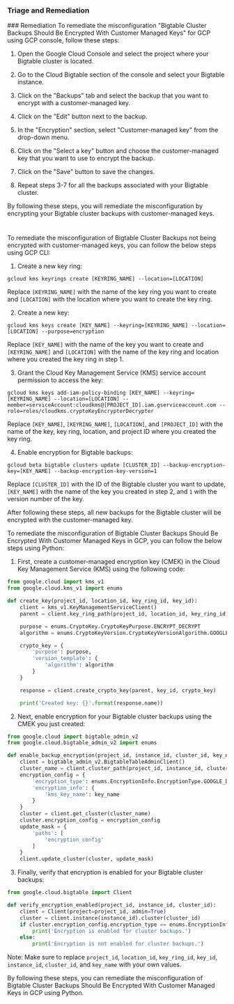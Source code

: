 
### Triage and Remediation
<Tabs>
<Tab title='Remediation'>
### Remediation

<AccordionGroup>
<Accordion title='Using Console' defaultOpen='true'>
To remediate the misconfiguration "Bigtable Cluster Backups Should Be Encrypted With Customer Managed Keys" for GCP using GCP console, follow these steps:

1. Open the Google Cloud Console and select the project where your Bigtable cluster is located.

2. Go to the Cloud Bigtable section of the console and select your Bigtable instance.

3. Click on the "Backups" tab and select the backup that you want to encrypt with a customer-managed key.

4. Click on the "Edit" button next to the backup.

5. In the "Encryption" section, select "Customer-managed key" from the drop-down menu.

6. Click on the "Select a key" button and choose the customer-managed key that you want to use to encrypt the backup.

7. Click on the "Save" button to save the changes.

8. Repeat steps 3-7 for all the backups associated with your Bigtable cluster.

By following these steps, you will remediate the misconfiguration by encrypting your Bigtable cluster backups with customer-managed keys.

#
</Accordion>

<Accordion title='Using CLI'>
To remediate the misconfiguration of Bigtable Cluster Backups not being encrypted with customer-managed keys, you can follow the below steps using GCP CLI:

1. Create a new key ring:

```
gcloud kms keyrings create [KEYRING_NAME] --location=[LOCATION]
```

Replace `[KEYRING_NAME]` with the name of the key ring you want to create and `[LOCATION]` with the location where you want to create the key ring.

2. Create a new key:

```
gcloud kms keys create [KEY_NAME] --keyring=[KEYRING_NAME] --location=[LOCATION] --purpose=encryption
```

Replace `[KEY_NAME]` with the name of the key you want to create and `[KEYRING_NAME]` and `[LOCATION]` with the name of the key ring and location where you created the key ring in step 1.

3. Grant the Cloud Key Management Service (KMS) service account permission to access the key:

```
gcloud kms keys add-iam-policy-binding [KEY_NAME] --keyring=[KEYRING_NAME] --location=[LOCATION] --member=serviceAccount:cloudkms@[PROJECT_ID].iam.gserviceaccount.com --role=roles/cloudkms.cryptoKeyEncrypterDecrypter
```

Replace `[KEY_NAME]`, `[KEYRING_NAME]`, `[LOCATION]`, and `[PROJECT_ID]` with the name of the key, key ring, location, and project ID where you created the key ring.

4. Enable encryption for Bigtable backups:

```
gcloud beta bigtable clusters update [CLUSTER_ID] --backup-encryption-key=[KEY_NAME] --backup-encryption-key-version=1
```

Replace `[CLUSTER_ID]` with the ID of the Bigtable cluster you want to update, `[KEY_NAME]` with the name of the key you created in step 2, and `1` with the version number of the key.

After following these steps, all new backups for the Bigtable cluster will be encrypted with the customer-managed key.
</Accordion>

<Accordion title='Using Python'>
To remediate the misconfiguration of Bigtable Cluster Backups Should Be Encrypted With Customer Managed Keys in GCP, you can follow the below steps using Python:

1. First, create a customer-managed encryption key (CMEK) in the Cloud Key Management Service (KMS) using the following code:

```python
from google.cloud import kms_v1
from google.cloud.kms_v1 import enums

def create_key(project_id, location_id, key_ring_id, key_id):
    client = kms_v1.KeyManagementServiceClient()
    parent = client.key_ring_path(project_id, location_id, key_ring_id)

    purpose = enums.CryptoKey.CryptoKeyPurpose.ENCRYPT_DECRYPT
    algorithm = enums.CryptoKeyVersion.CryptoKeyVersionAlgorithm.GOOGLE_SYMMETRIC_ENCRYPTION

    crypto_key = {
        'purpose': purpose,
        'version_template': {
            'algorithm': algorithm
        }
    }

    response = client.create_crypto_key(parent, key_id, crypto_key)

    print('Created key: {}'.format(response.name))
```

2. Next, enable encryption for your Bigtable cluster backups using the CMEK you just created:

```python
from google.cloud import bigtable_admin_v2
from google.cloud.bigtable_admin_v2 import enums

def enable_backup_encryption(project_id, instance_id, cluster_id, key_name):
    client = bigtable_admin_v2.BigtableTableAdminClient()
    cluster_name = client.cluster_path(project_id, instance_id, cluster_id)
    encryption_config = {
        'encryption_type': enums.EncryptionInfo.EncryptionType.GOOGLE_DEFAULT_ENCRYPTION,
        'encryption_info': {
            'kms_key_name': key_name
        }
    }
    cluster = client.get_cluster(cluster_name)
    cluster.encryption_config = encryption_config
    update_mask = {
        'paths': [
            'encryption_config'
        ]
    }
    client.update_cluster(cluster, update_mask)
```

3. Finally, verify that encryption is enabled for your Bigtable cluster backups:

```python
from google.cloud.bigtable import Client

def verify_encryption_enabled(project_id, instance_id, cluster_id):
    client = Client(project=project_id, admin=True)
    cluster = client.instance(instance_id).cluster(cluster_id)
    if cluster.encryption_config.encryption_type == enums.EncryptionInfo.EncryptionType.GOOGLE_DEFAULT_ENCRYPTION:
        print('Encryption is enabled for cluster backups.')
    else:
        print('Encryption is not enabled for cluster backups.')
```

Note: Make sure to replace `project_id`, `location_id`, `key_ring_id`, `key_id`, `instance_id`, `cluster_id`, and `key_name` with your own values.

By following these steps, you can remediate the misconfiguration of Bigtable Cluster Backups Should Be Encrypted With Customer Managed Keys in GCP using Python.
</Accordion>

</AccordionGroup>
</Tab>
</Tabs>
